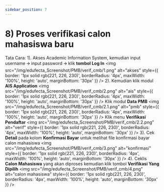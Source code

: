 ```yaml
---
sidebar_position: 7
---
```


# 8) Proses verifikasi calon mahasiswa baru

Tata Cara:
1). Akses Academic Information System, kemudian input username 🡪 input password 🡪 klik **tombol Log In**
<img
  src="/img/edufecta_Screenshot/PMB/verif_cmb/1.png"
  alt="akses"
  style={{
    border: '1px solid rgb(221, 226, 230)',
    borderRadius: '4px',
    maxWidth: '100%',
    height: 'auto',
    marginBottom: '30px'
  }}
/>
2). Kemudian klik modul **AIS Application**
<img
  src="/img/edufecta_Screenshot/PMB/verif_cmb/2.png"
  alt="ais"
  style={{
    border: '1px solid rgb(221, 226, 230)',
    borderRadius: '4px',
    maxWidth: '100%',
    height: 'auto',
    marginBottom: '30px'
  }}
/>
Klik modul **Data PMB**
<img
  src="/img/edufecta_Screenshot/PMB/verif_cmb/2.1.png"
  alt="pmb"
  style={{
    border: '1px solid rgb(221, 226, 230)',
    borderRadius: '4px',
    maxWidth: '100%',
    height: 'auto',
    marginBottom: '30px'
  }}
/>
Klik menu **Verifikasi Pendaftar**
<img
  src="/img/edufecta_Screenshot/PMB/verif_cmb/2.2.png"
  alt="verif"
  style={{
    border: '1px solid rgb(221, 226, 230)',
    borderRadius: '4px',
    maxWidth: '100%',
    height: 'auto',
    marginBottom: '30px'
  }}
/>
3). Cek **Detail** pada kolom **Konfirmasi Bayar** untuk melihat file konfirmasi bayar calon mahasiswa
<img
  src="/img/edufecta_Screenshot/PMB/verif_cmb/3.png"
  alt="konfirmasi"
  style={{
    border: '1px solid rgb(221, 226, 230)',
    borderRadius: '4px',
    maxWidth: '100%',
    height: 'auto',
    marginBottom: '30px'
  }}
/>
4). Ceklis **Calon Mahasiswa** yang akan diproses kemudian klik tombol **Verifikasi Yang Dipilih**
<img
  src="/img/edufecta_Screenshot/PMB/verif_cmb/4.png"
  alt="calon mahasiswa"
  style={{
    border: '1px solid rgb(221, 226, 230)',
    borderRadius: '4px',
    maxWidth: '100%',
    height: 'auto',
    marginBottom: '30px'
  }}
/>